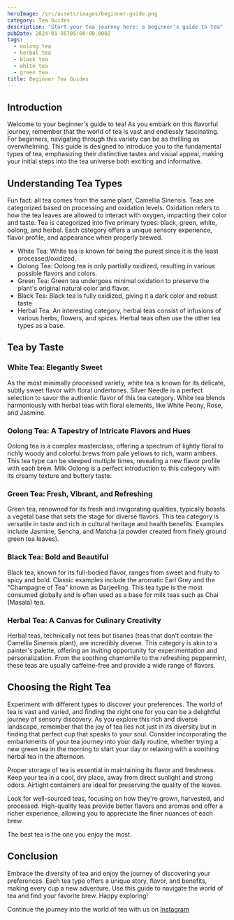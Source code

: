 ```yaml
---
heroImage: /src/assets/images/beginner-guide.png
category: Tea Guides
description: "Start your tea journey here: a beginner's guide to tea"
pubDate: 2024-01-05T05:00:00.000Z
tags:
  - oolong tea
  - herbal tea
  - black tea
  - white tea
  - green tea
title: Beginner Tea Guides
---
```


## Introduction

Welcome to your beginner's guide to tea! As you embark on this flavorful journey, remember that the world of tea is vast and endlessly fascinating. For beginners, navigating through this variety can be as thrilling as overwhelming. This guide is designed to introduce you to the fundamental types of tea, emphasizing their distinctive tastes and visual appeal, making your initial steps into the tea universe both exciting and informative.

## Understanding Tea Types

Fun fact: all tea comes from the same plant, Camellia Sinensis. Teas are categorized based on processing and oxidation levels. Oxidation refers to how the tea leaves are allowed to interact with oxygen, impacting their color and taste. Tea is categorized into five primary types: black, green, white, oolong, and herbal. Each category offers a unique sensory experience, flavor profile, and appearance when properly brewed.

- White Tea: White tea is known for being the purest since it is the least processed/oxidized.
- Oolong Tea: Oolong tea is only partially oxidized, resulting in various possible flavors and colors.
- Green Tea: Green tea undergoes minimal oxidation to preserve the plant's original natural color and flavor.
- Black Tea: Black tea is fully oxidized, giving it a dark color and robust taste
- Herbal Tea: An interesting category, herbal teas consist of infusions of various herbs, flowers, and spices. Herbal teas often use the other tea types as a base.

## Tea by Taste

### White Tea: Elegantly Sweet

As the most minimally processed variety, white tea is known for its delicate, subtly sweet flavor with floral undertones. Silver Needle is a perfect selection to savor the authentic flavor of this tea category. White tea blends harmoniously with herbal teas with floral elements, like White Peony, Rose, and Jasmine.

### Oolong Tea: A Tapestry of Intricate Flavors and Hues

Oolong tea is a complex masterclass, offering a spectrum of lightly floral to richly woody and colorful brews from pale yellows to rich, warm ambers. This tea type can be steeped multiple times, revealing a new flavor profile with each brew. Milk Oolong is a perfect introduction to this category with its creamy texture and buttery taste.

### Green Tea: Fresh, Vibrant, and Refreshing

Green tea, renowned for its fresh and invigorating qualities, typically boasts a vegetal base that sets the stage for diverse flavors. This tea category is versatile in taste and rich in cultural heritage and health benefits. Examples include Jasmine, Sencha, and Matcha (a powder created from finely ground green tea leaves).

### Black Tea: Bold and Beautiful

Black tea, known for its full-bodied flavor, ranges from sweet and fruity to spicy and bold. Classic examples include the aromatic Earl Grey and the "Champagne of Tea" known as Darjeeling. This tea type is the most consumed globally and is often used as a base for milk teas such as Chai (Masala) tea.

### Herbal Tea: A Canvas for Culinary Creativity

Herbal teas, technically not teas but tisanes (teas that don't contain the Camellia Sinensis plant), are incredibly diverse. This category is akin to a painter's palette, offering an inviting opportunity for experimentation and personalization. From the soothing chamomile to the refreshing peppermint, these teas are usually caffeine-free and provide a wide range of flavors.

## Choosing the Right Tea

Experiment with different types to discover your preferences. The world of tea is vast and varied, and finding the right one for you can be a delightful journey of sensory discovery. As you explore this rich and diverse landscape, remember that the joy of tea lies not just in its diversity but in finding that perfect cup that speaks to your soul. Consider incorporating the embarkments of your tea journey into your daily routine, whether trying a new green tea in the morning to start your day or relaxing with a soothing herbal tea in the afternoon.

Proper storage of tea is essential in maintaining its flavor and freshness. Keep your tea in a cool, dry place, away from direct sunlight and strong odors. Airtight containers are ideal for preserving the quality of the leaves.

Look for well-sourced teas, focusing on how they're grown, harvested, and processed. High-quality teas provide better flavors and aromas and offer a richer experience, allowing you to appreciate the finer nuances of each brew.

The best tea is the one you enjoy the most.

## Conclusion

Embrace the diversity of tea and enjoy the journey of discovering your preferences. Each tea type offers a unique story, flavor, and benefits, making every cup a new adventure. Use this guide to navigate the world of tea and find your favorite brew. Happy exploring!

Continue the journey into the world of tea with us on [Instagram](https://www.instagram.com/p/C1h8xV1uFTL/?utm_source=ig_web_copy_link&igsh=MzRlODBiNWFlZA== 'Insta blog post')
